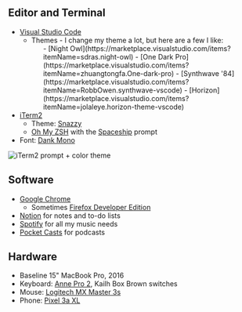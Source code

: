 ## Editor and Terminal

- [Visual Studio Code](https://code.visualstudio.com/)
  - Themes - I change my theme a lot, but here are a few I like:
    <ul>
      - [Night
      Owl](https://marketplace.visualstudio.com/items?itemName=sdras.night-owl)
      - [One Dark
      Pro](https://marketplace.visualstudio.com/items?itemName=zhuangtongfa.One-dark-pro)
      - [Synthwave
      '84](https://marketplace.visualstudio.com/items?itemName=RobbOwen.synthwave-vscode)
      -
      [Horizon](https://marketplace.visualstudio.com/items?itemName=jolaleye.horizon-theme-vscode)
    </ul>
- [iTerm2](https://iterm2.com/)
  - Theme: [Snazzy](https://github.com/sindresorhus/iterm2-snazzy)
  - [Oh My ZSH](https://ohmyz.sh/) with the [Spaceship](https://github.com/denysdovhan/spaceship-prompt) prompt
- Font: [Dank Mono](https://dank.sh/)

![iTerm2 prompt + color theme](/images/terminal-screenshot.png)

## Software

- [Google Chrome](https://www.google.com/chrome/)
  - Sometimes [Firefox Developer Edition](https://www.mozilla.org/en-US/firefox/developer/)
- [Notion](https://www.notion.so/) for notes and to-do lists
- [Spotify](https://www.spotify.com/us/) for all my music needs
- [Pocket Casts](https://www.pocketcasts.com/) for podcasts

## Hardware

- Baseline 15" MacBook Pro, 2016
- Keyboard: [Anne Pro 2](https://annepro2.com/), Kailh Box Brown switches
- Mouse: [Logitech MX Master 3s](https://www.logitech.com/en-us/product/mx-master-3)
- Phone: [Pixel 3a XL](https://store.google.com/us/product/pixel_3a)
